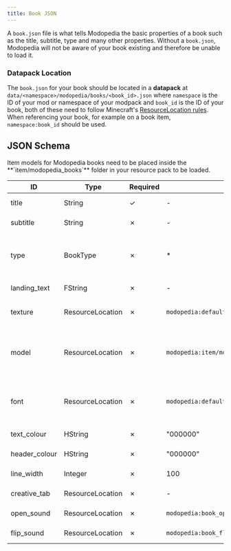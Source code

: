 ```yaml
---
title: Book JSON
---
```


A `book.json` file is what tells Modopedia the basic properties of a book such as the title, subtitle, type and many other properties. Without a `book.json`, Modopedia will not be aware of your book existing and therefore be unable to load it.

### Datapack Location

The `book.json` for your book should be located in a **datapack** at `data/<namespace>/modopedia/books/<book_id>.json` where `namespace` is the ID of your mod or namespace of your modpack and `book_id` is the ID of your book, both of these need to follow Minecraft's [ResourceLocation rules](https://minecraft.wiki/w/Resource_location). When referencing your book, for example on a book item, `namespace:book_id` should be used.

## JSON Schema
<Callout variant="warning">
    Item models for Modopedia books need to be placed inside the **`item/modopedia_books`** folder in your resource pack to be loaded.
</Callout>

| ID            | Type             | Required | Default                                       | Description                                                                                                                                      |
|---------------|------------------|----------|-----------------------------------------------|--------------------------------------------------------------------------------------------------------------------------------------------------|
| title         | String           | &check;  | -                                             | Title of the book, supports translation keys.                                                                                                    |
| subtitle      | String           | &cross;  | -                                             | Subtitle of the book, supports translation keys.                                                                                                 |
| type          | BookType         | &cross;  | *                                             | Type of book, this is further explained in [Book Types](./book-types). It will default to the `modopedia:classic` type with it's default values. |
| landing_text  | FString          | &cross;  | -                                             | Landing text displayed on the book's front page.                                                                                                 |
| texture       | ResourceLocation | &cross;  | `modopedia:default`                           | GUI texture for this book. This is explained further in [Book Textures](./book-textures)                                                         |
| model         | ResourceLocation | &cross;  | `modopedia:item/modopedia_books/book_default` | Item model for this book. **These models must be placed in `models/item/modopedia_books` for Modopedia to load them for you**.                   |
| font          | ResourceLocation | &cross;  | `modopedia:default`                           | Default font for all formatted text in this book. Other options include `minecraft:default` and `minecraft:uniform`.                             |
| text_colour   | HString          | &cross;  | "000000"                                      | Default colour for formatted text in this book.                                                                                                  |
| header_colour | HString          | &cross;  | "000000"                                      | Default colour for headers in this book.                                                                                                         |
| line_width    | Integer          | &cross;  | 100                                           | Default line width for formatted text in this book.                                                                                              |
| creative_tab  | ResourceLocation | &cross;  | -                                             | Creative tab this book should be added to.                                                                                                       |
| open_sound    | ResourceLocation | &cross;  | `modopedia:book_open`                         | Sound played when opening this book.                                                                                                             |
| flip_sound    | ResourceLocation | &cross;  | `modopedia:book_flip`                         | Sound played when turning pages in this book.                                                                                                    |